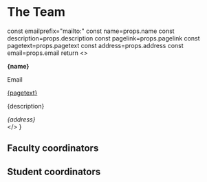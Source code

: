 
# The Team

  const emailprefix="mailto:"
  const name=props.name
  const description=props.description
  const pagelink=props.pagelink
  const pagetext=props.pagetext
  const address=props.address
  const email=props.email
  return <>
        <div className="transition-all duration-300 mb-4 w-full md:w-1/3 grow-0 bg-blue-500/15 hover:shadow-blue-500 hover:bg-blue-500/20 hover:shadow-md m-2 rounded">
          <div className="p-4">
            <p><b>{name}</b></p>
            <Link href={emailprefix.concat(email)}><p className="text-blue-700 hover:text-blue-400">Email</p></Link>
            <a href={pagelink} className='text-blue-700 hover:text-blue-400'>{pagetext}</a>
            <p>{description}</p>
            <i className='text-sm'>{address}</i>
          </div>
        </div>
        </>
}

## Faculty coordinators

<Card 
name="Dr. Askoka Vudyagiri"
email="ashok_vs@uohyd.ac.in"
address="School of Physics, UoH"
description="Faculty coordinator"
/>

## Student coordinators
<div className='flex flex-col md:flex-row '>
<Card 
name="Dilip Kumar"
email="21phph03@uohyd.ac.in"
address="School of Physics, UoH"
description="Contact me for booking a sky-watching session"
/>

<Card 
name="Dev Raheja"
email="20ipmp28@uohyd.ac.in"
address="Department of Physics, University of Erlangen-Nuremberg"
pagelink="https://www.linkedin.com/in/dev-raheja-065306285"
pagetext="LinkedIn"
description=""
/>

<Card 
name="Prayag Yadav"
email="19ipmp03@uohyd.ac.in"
address="Hyderabad"
pagelink="https://www.prayagyadav.me"
pagetext="Website"
description="Contact me for website related queries"
/>


</div>
<div className='flex flex-col md:flex-row'>


<Card 
name="Akshat Singh"
pfplink="/img/default_avatar.png"
email="22phmp07@uohyd.ac.in"
address=""
description=""
/>

<Card 
name="Samarth Majumdar"
pfplink="/img/default_avatar.png"
email="23ipmp21@uohyd.ac.in"
address=""
description=""
/>

</div>
